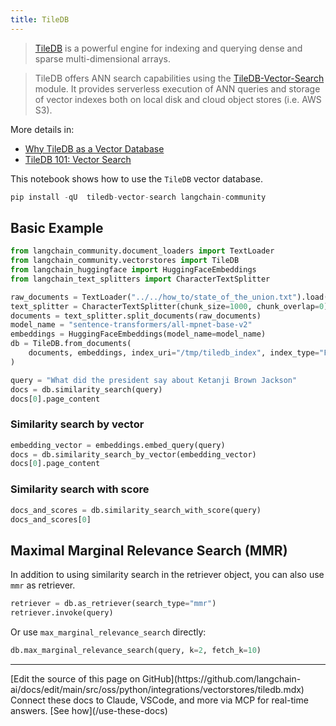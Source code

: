 ```yaml
---
title: TileDB
---
```


> [TileDB](https://github.com/TileDB-Inc/TileDB) is a powerful engine for indexing and querying dense and sparse multi-dimensional arrays.

> TileDB offers ANN search capabilities using the [TileDB-Vector-Search](https://github.com/TileDB-Inc/TileDB-Vector-Search) module. It provides serverless execution of ANN queries and storage of vector indexes both on local disk and cloud object stores (i.e. AWS S3).

More details in:

- [Why TileDB as a Vector Database](https://tiledb.com/blog/why-tiledb-as-a-vector-database)
- [TileDB 101: Vector Search](https://tiledb.com/blog/tiledb-101-vector-search)

This notebook shows how to use the `TileDB` vector database.

```python
pip install -qU  tiledb-vector-search langchain-community
```

## Basic Example

```python
from langchain_community.document_loaders import TextLoader
from langchain_community.vectorstores import TileDB
from langchain_huggingface import HuggingFaceEmbeddings
from langchain_text_splitters import CharacterTextSplitter

raw_documents = TextLoader("../../how_to/state_of_the_union.txt").load()
text_splitter = CharacterTextSplitter(chunk_size=1000, chunk_overlap=0)
documents = text_splitter.split_documents(raw_documents)
model_name = "sentence-transformers/all-mpnet-base-v2"
embeddings = HuggingFaceEmbeddings(model_name=model_name)
db = TileDB.from_documents(
    documents, embeddings, index_uri="/tmp/tiledb_index", index_type="FLAT"
)
```

```python
query = "What did the president say about Ketanji Brown Jackson"
docs = db.similarity_search(query)
docs[0].page_content
```

### Similarity search by vector

```python
embedding_vector = embeddings.embed_query(query)
docs = db.similarity_search_by_vector(embedding_vector)
docs[0].page_content
```

### Similarity search with score

```python
docs_and_scores = db.similarity_search_with_score(query)
docs_and_scores[0]
```

## Maximal Marginal Relevance Search (MMR)

In addition to using similarity search in the retriever object, you can also use `mmr` as retriever.

```python
retriever = db.as_retriever(search_type="mmr")
retriever.invoke(query)
```

Or use `max_marginal_relevance_search` directly:

```python
db.max_marginal_relevance_search(query, k=2, fetch_k=10)
```

---

<Callout icon="pen-to-square" iconType="regular">
    [Edit the source of this page on GitHub](https://github.com/langchain-ai/docs/edit/main/src/oss/python/integrations/vectorstores/tiledb.mdx)
</Callout>
<Tip icon="terminal" iconType="regular">
    Connect these docs to Claude, VSCode, and more via MCP for    real-time answers. [See how](/use-these-docs)
</Tip>
